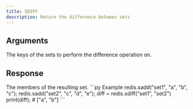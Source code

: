 ```yaml
---
title: SDIFF
description: Return the difference between sets
---
```


## Arguments

<ParamField body="keys" type="*List[str]" required>
  The keys of the sets to perform the difference operation on.
</ParamField>


## Response

<ResponseField type="TValue[]" required>
  The members of the resulting set.
</ResponseField>

<RequestExample>
```py Example 
redis.sadd("set1", "a", "b", "c"); 
redis.sadd("set2", "c", "d", "e"); 
diff =  redis.sdiff("set1", "set2")
print(diff); # ["a", "b"]
```

</RequestExample>
